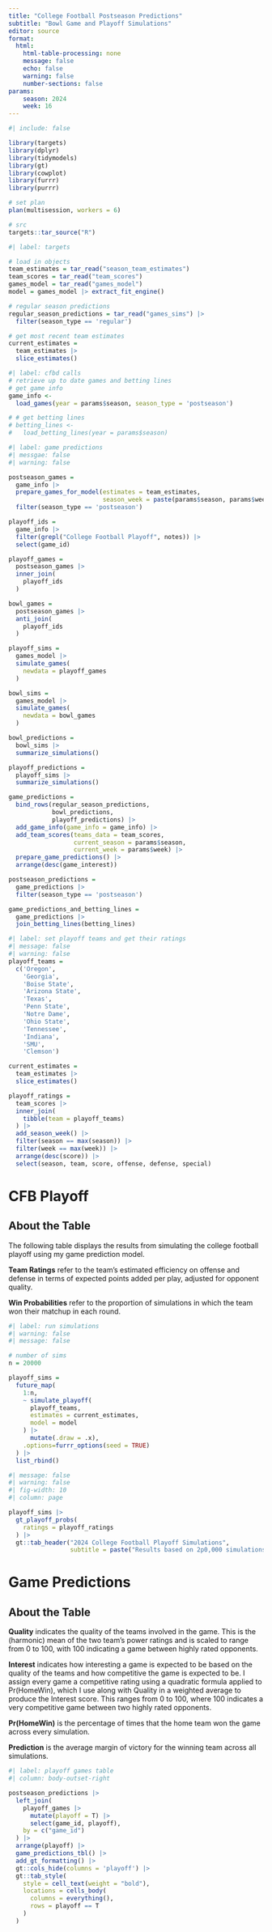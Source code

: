 ```yaml
---
title: "College Football Postseason Predictions"
subtitle: "Bowl Game and Playoff Simulations"
editor: source
format:
  html:
    html-table-processing: none
    message: false
    echo: false
    warning: false
    number-sections: false
params:
    season: 2024
    week: 16
---
```


```r
#| include: false

library(targets)
library(dplyr)
library(tidymodels)
library(gt)
library(cowplot)
library(furrr)
library(purrr)

# set plan
plan(multisession, workers = 6)

# src
targets::tar_source("R")

```

```r
#| label: targets

# load in objects
team_estimates = tar_read("season_team_estimates")
team_scores = tar_read("team_scores")
games_model = tar_read("games_model")
model = games_model |> extract_fit_engine()

# regular season predictions
regular_season_predictions = tar_read("games_sims") |>
  filter(season_type == 'regular')

# get most recent team estimates
current_estimates = 
  team_estimates |>
  slice_estimates()

```

```r
#| label: cfbd calls
# retrieve up to date games and betting lines
# get game info
game_info <-
  load_games(year = params$season, season_type = 'postseason')

# # get betting lines
# betting_lines <-
#   load_betting_lines(year = params$season)

```

```r
#| label: game predictions
#| messgae: false
#| warning: false

postseason_games = 
  game_info |>
  prepare_games_for_model(estimates = team_estimates, 
                          season_week = paste(params$season, params$week, sep = "_")) |>
  filter(season_type == 'postseason')

playoff_ids = 
  game_info |>
  filter(grepl("College Football Playoff", notes)) |>
  select(game_id)

playoff_games = 
  postseason_games |>
  inner_join(
    playoff_ids
  )

bowl_games = 
  postseason_games |>
  anti_join(
    playoff_ids
  )

playoff_sims =
  games_model |>
  simulate_games(
    newdata = playoff_games
  )

bowl_sims = 
  games_model |>
  simulate_games(
    newdata = bowl_games
  )

bowl_predictions = 
  bowl_sims |>
  summarize_simulations()

playoff_predictions = 
  playoff_sims |>
  summarize_simulations()

game_predictions =
  bind_rows(regular_season_predictions,
            bowl_predictions, 
            playoff_predictions) |>
  add_game_info(game_info = game_info) |>
  add_team_scores(teams_data = team_scores,
                  current_season = params$season,
                  current_week = params$week) |>
  prepare_game_predictions() |>
  arrange(desc(game_interest))

postseason_predictions = 
  game_predictions |>
  filter(season_type == 'postseason')

game_predictions_and_betting_lines =
  game_predictions |>
  join_betting_lines(betting_lines)

```

```r
#| label: set playoff teams and get their ratings
#| message: false
#| warning: false
playoff_teams = 
  c('Oregon', 
    'Georgia', 
    'Boise State', 
    'Arizona State', 
    'Texas', 
    'Penn State', 
    'Notre Dame', 
    'Ohio State', 
    'Tennessee', 
    'Indiana', 
    'SMU', 
    'Clemson')

current_estimates = 
  team_estimates |>
  slice_estimates()

playoff_ratings = 
  team_scores |>
  inner_join(
    tibble(team = playoff_teams)
  ) |>
  add_season_week() |>
  filter(season == max(season)) |>
  filter(week == max(week)) |>
  arrange(desc(score)) |>
  select(season, team, score, offense, defense, special)

```

# CFB Playoff

::: {.callout-note collapse="true"}

## About the Table

The following table displays the results from simulating the college football playoff using my game prediction model.

**Team Ratings** refer to the team's estimated efficiency on offense and defense in terms of expected points added per play, adjusted for opponent quality.

**Win Probabilities** refer to the proportion of simulations in which the team won their matchup in each round. 

:::

```r
#| label: run simulations
#| warning: false
#| message: false

# number of sims
n = 20000

playoff_sims = 
  future_map(
    1:n,
    ~ simulate_playoff(
      playoff_teams,
      estimates = current_estimates,
      model = model
    ) |>
      mutate(.draw = .x),
    .options=furrr_options(seed = TRUE)
  ) |>
  list_rbind()

```

```r
#| message: false
#| warning: false
#| fig-width: 10
#| column: page

playoff_sims |>
  gt_playoff_probs(
    ratings = playoff_ratings
  ) |>
  gt::tab_header("2024 College Football Playoff Simulations",
                 subtitle = paste("Results based on 2p0,000 simulations from team efficiency model"))
```


<!-- ## Matchups -->

<!-- What are the most likely matchups in each round? -->

<!-- ```{r} -->

<!-- playoff_sims |> -->
<!--   filter(round == 'championship') |> -->
<!--   plot_matchups() -->
<!-- ``` -->


<!-- ```{r} -->
<!-- #| fig-height: 9 -->
<!-- #| fig-width: 10 -->
<!-- playoff_sims |> -->
<!--   summarize_wins_by_team() |> -->
<!--   plot_bracket() -->

<!-- ``` -->


<!-- ```{r} -->
<!-- #| class: scroll -->

<!-- playoff_sims |> -->
<!--   nest(data = -.draw) |> -->
<!--   sample_n(1) |> -->
<!--   unnest(data) |> -->
<!--   mutate( -->
<!--     result = case_when(winner == home_team ~ paste(home_team, "by", .prediction), -->
<!--                        winner == away_team ~ paste(away_team, "by", -.prediction)) -->
<!--   ) |> -->
<!--   select(.draw, round, home_team, away_team, winner, result) |> -->
<!--   group_by(.draw = paste("sim:", .draw)) |> -->
<!--   gt::gt() |> -->
<!--   gtExtras::gt_theme_espn() |> -->
<!--   add_gt_formatting() |> -->
<!--   gt::cols_hide(columns = c("winner")) |> -->
<!--   gt::cols_align(columns = c("result"), align = c("center")) |> -->
<!--   gt::cols_label( -->
<!--     home_team ~ "Home", -->
<!--     away_team ~ "Away", -->
<!--   ) |> -->
<!--   gt::tab_style( -->
<!--     style = cell_text(weight = "bold"), -->
<!--     locations = cells_body( -->
<!--       columns = c("home_team"), -->
<!--       rows = home_team == winner -->
<!--     ) -->
<!--   ) |> -->
<!--   gt::tab_style( -->
<!--     style = cell_text(weight = "bold"), -->
<!--     locations = cells_body( -->
<!--       columns = c("away_team"), -->
<!--       rows = away_team == winner -->
<!--     ) -->
<!--   ) -->

<!-- ``` -->


# Game Predictions

::: {.callout-note collapse="false"}

## About the Table

**Quality** indicates the quality of the teams involved in the game. This is the (harmonic) mean of the two team’s power ratings and is scaled to range from 0 to 100, with 100 indicating a game between highly rated opponents.

**Interest** indicates how interesting a game is expected to be based on the quality of the teams and how competitive the game is expected to be. I assign every game a competitive rating using a quadratic formula applied to Pr(HomeWin), which I use along with Quality in a weighted average to produce the Interest score. This ranges from 0 to 100, where 100 indicates a very competitive game between two highly rated opponents.

**Pr(HomeWin)** is the percentage of times that the home team won the game across every simulation.

**Prediction** is the average margin of victory for the winning team across all simulations.

:::

```r
#| label: playoff games table
#| column: body-outset-right

postseason_predictions |>
  left_join(
    playoff_games |>
      mutate(playoff = T) |>
      select(game_id, playoff),
    by = c("game_id")
  ) |>
  arrange(playoff) |>
  game_predictions_tbl() |>
  add_gt_formatting() |>
  gt::cols_hide(columns = 'playoff') |>
  gt::tab_style(
    style = cell_text(weight = "bold"),
    locations = cells_body(
      columns = everything(),
      rows = playoff == T
    )
  )

```
